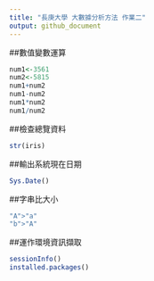 ```yaml
---
title: "長庚大學 大數據分析方法 作業二"
output: github_document
---
```



##數值變數運算
```r
num1<-3561
num2<-5815
num1+num2
num1-num2
num1*num2
num1/num2
```

##檢查總覽資料
```r
str(iris)
```

##輸出系統現在日期
```r
Sys.Date()
```

##字串比大小
```r
"A">"a"
"b">"A"
```

##運作環境資訊擷取
```r
sessionInfo()
installed.packages()
```



